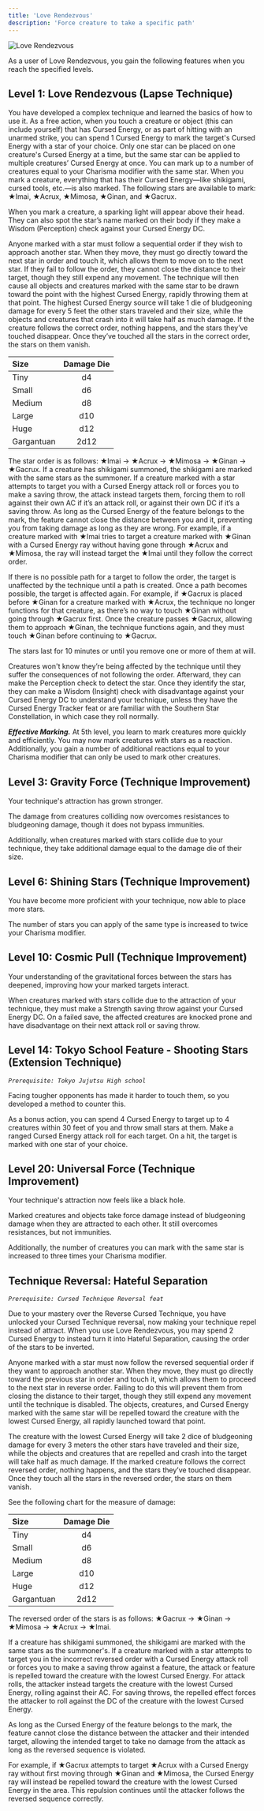 ```yaml
---
title: 'Love Rendezvous'
description: 'Force creature to take a specific path'
---
```


<img
  src="/images/cursed-techniques/love-rendezvous.png"
  alt="Love Rendezvous"
/>

As a user of Love Rendezvous, you gain the following features when you reach the specified levels.

## Level 1: Love Rendezvous (Lapse Technique)
You have developed a complex technique and learned the basics of how to use it. As a free action, when you touch a creature or object (this can include yourself) that has Cursed Energy, or as part of hitting with an unarmed strike, you can spend 1 Cursed Energy to mark the target's Cursed Energy with a star of your choice. Only one star can be placed on one creature's Cursed Energy at a time, but the same star can be applied to multiple creatures’ Cursed Energy at once. You can mark up to a number of creatures equal to your Charisma modifier with the same star. When you mark a creature, everything that has their Cursed Energy—like shikigami, cursed tools, etc.—is also marked. The following stars are available to mark: ★Imai, ★Acrux, ★Mimosa, ★Ginan, and ★Gacrux.

When you mark a creature, a sparking light will appear above their head. They can also spot the star’s name marked on their body if they make a Wisdom (Perception) check against your Cursed Energy DC.

Anyone marked with a star must follow a sequential order if they wish to approach another star. When they move, they must go directly toward the next star in order and touch it, which allows them to move on to the next star. If they fail to follow the order, they cannot close the distance to their target, though they still expend any movement. The technique will then cause all objects and creatures marked with the same star to be drawn toward the point with the highest Cursed Energy, rapidly throwing them at that point. The highest Cursed Energy source will take 1 die of bludgeoning damage for every 5 feet the other stars traveled and their size, while the objects and creatures that crash into it will take half as much damage. If the creature follows the correct order, nothing happens, and the stars they’ve touched disappear. Once they’ve touched all the stars in the correct order, the stars on them vanish.

|Size|Damage Die|
|:-|:-:|
|Tiny|d4|
|Small|d6|
|Medium|d8|
|Large|d10|
|Huge|d12|
|Gargantuan|2d12|

The star order is as follows: ★Imai → ★Acrux → ★Mimosa → ★Ginan → ★Gacrux. If a creature has shikigami summoned, the shikigami are marked with the same stars as the summoner. If a creature marked with a star attempts to target you with a Cursed Energy attack roll or forces you to make a saving throw, the attack instead targets them, forcing them to roll against their own AC if it’s an attack roll, or against their own DC if it’s a saving throw. As long as the Cursed Energy of the feature belongs to the mark, the feature cannot close the distance between you and it, preventing you from taking damage as long as they are wrong. For example, if a creature marked with ★Imai tries to target a creature marked with ★Ginan with a Cursed Energy ray without having gone through ★Acrux and ★Mimosa, the ray will instead target the ★Imai until they follow the correct order.

If there is no possible path for a target to follow the order, the target is unaffected by the technique until a path is created. Once a path becomes possible, the target is affected again. For example, if ★Gacrux is placed before ★Ginan for a creature marked with ★Acrux, the technique no longer functions for that creature, as there’s no way to touch ★Ginan without going through ★Gacrux first. Once the creature passes ★Gacrux, allowing them to approach ★Ginan, the technique functions again, and they must touch ★Ginan before continuing to ★Gacrux.

The stars last for 10 minutes or until you remove one or more of them at will.

Creatures won't know they’re being affected by the technique until they suffer the consequences of not following the order. Afterward, they can make the Perception check to detect the star. Once they identify the star, they can make a Wisdom (Insight) check with disadvantage against your Cursed Energy DC to understand your technique, unless they have the Cursed Energy Tracker feat or are familiar with the Southern Star Constellation, in which case they roll normally.

***Effective Marking.*** At 5th level, you learn to mark creatures more quickly and efficiently. You may now mark creatures with stars as a reaction. Additionally, you gain a number of additional reactions equal to your Charisma modifier that can only be used to mark other creatures.

## Level 3: Gravity Force (Technique Improvement)
Your technique's attraction has grown stronger. 

The damage from creatures colliding now overcomes resistances to bludgeoning damage, though it does not bypass immunities.

Additionally, when creatures marked with stars collide due to your technique, they take additional damage equal to the damage die of their size.

## Level 6: Shining Stars (Technique Improvement)
You have become more proficient with your technique, now able to place more stars. 

The number of stars you can apply of the same type is increased to twice your Charisma modifier.

## Level 10: Cosmic Pull (Technique Improvement)
Your understanding of the gravitational forces between the stars has deepened, improving how your marked targets interact.

When creatures marked with stars collide due to the attraction of your technique, they must make a Strength saving throw against your Cursed Energy DC. On a failed save, the affected creatures are knocked prone and have disadvantage on their next attack roll or saving throw.

## Level 14: Tokyo School Feature - Shooting Stars (Extension Technique)
*`Prerequisite: Tokyo Jujutsu High school`*

Facing tougher opponents has made it harder to touch them, so you developed a method to counter this. 

As a bonus action, you can spend 4 Cursed Energy to target up to 4 creatures within 30 feet of you and throw small stars at them. Make a ranged Cursed Energy attack roll for each target. On a hit, the target is marked with one star of your choice.

## Level 20: Universal Force (Technique Improvement)
Your technique's attraction now feels like a black hole. 

Marked creatures and objects take force damage instead of bludgeoning damage when they are attracted to each other. It still overcomes resistances, but not immunities.

Additionally, the number of creatures you can mark with the same star is increased to three times your Charisma modifier.

## Technique Reversal: Hateful Separation
*`Prerequisite: Cursed Technique Reversal feat`*

Due to your mastery over the Reverse Cursed Technique, you have unlocked your Cursed Technique reversal, now making your technique repel instead of attract. When you use Love Rendezvous, you may spend 2 Cursed Energy to instead turn it into Hateful Separation, causing the order of the stars to be inverted.

Anyone marked with a star must now follow the reversed sequential order if they want to approach another star. When they move, they must go directly toward the previous star in order and touch it, which allows them to proceed to the next star in reverse order. Failing to do this will prevent them from closing the distance to their target, though they still expend any movement until the technique is disabled. The objects, creatures, and Cursed Energy marked with the same star will be repelled toward the creature with the lowest Cursed Energy, all rapidly launched toward that point.

The creature with the lowest Cursed Energy will take 2 dice of bludgeoning damage for every 3 meters the other stars have traveled and their size, while the objects and creatures that are repelled and crash into the target will take half as much damage. If the marked creature follows the correct reversed order, nothing happens, and the stars they’ve touched disappear. Once they touch all the stars in the reversed order, the stars on them vanish.

See the following chart for the measure of damage:

|Size|Damage Die|
|:-|:-:|
|Tiny|d4|
|Small|d6|
|Medium|d8|
|Large|d10|
|Huge|d12|
|Gargantuan|2d12|

The reversed order of the stars is as follows: ★Gacrux → ★Ginan → ★Mimosa → ★Acrux → ★Imai.

If a creature has shikigami summoned, the shikigami are marked with the same stars as the summoner's. If a creature marked with a star attempts to target you in the incorrect reversed order with a Cursed Energy attack roll or forces you to make a saving throw against a feature, the attack or feature is repelled toward the creature with the lowest Cursed Energy. For attack rolls, the attacker instead targets the creature with the lowest Cursed Energy, rolling against their AC. For saving throws, the repelled effect forces the attacker to roll against the DC of the creature with the lowest Cursed Energy.

As long as the Cursed Energy of the feature belongs to the mark, the feature cannot close the distance between the attacker and their intended target, allowing the intended target to take no damage from the attack as long as the reversed sequence is violated.

For example, if ★Gacrux attempts to target ★Acrux with a Cursed Energy ray without first moving through ★Ginan and ★Mimosa, the Cursed Energy ray will instead be repelled toward the creature with the lowest Cursed Energy in the area. This repulsion continues until the attacker follows the reversed sequence correctly.